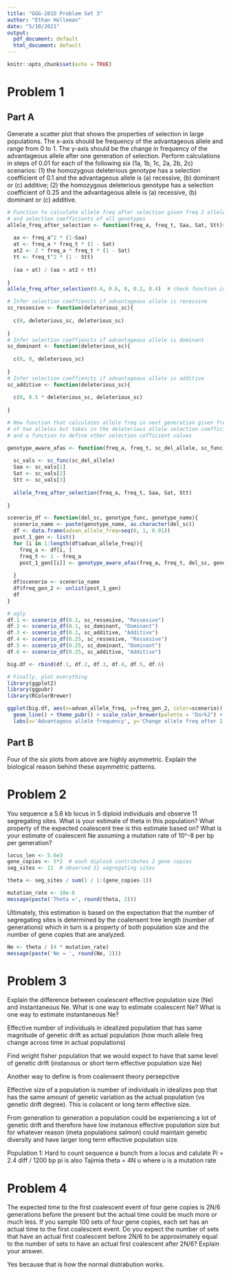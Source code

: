 ```yaml
---
title: "GGG-201D Problem Set 3"
author: "Ethan Holleman"
date: "5/10/2021"
output:
  pdf_document: default
  html_document: default
---
```


```r
knitr::opts_chunk$set(echo = TRUE)
```

# Problem 1

## Part A

Generate a scatter plot that shows the properties of selection in large populations. The x-axis should be frequency of the advantageous allele and range from 0 to 1. The y-axis should be the change in frequency of the advantageous allele after one generation of selection. Perform calculations in steps of 0.01 for each of the following six (1a, 1b, 1c, 2a, 2b, 2c) scenarios: (1) the homozygous deleterious genotype has a selection coefficient of 0.1 and the advantageous allele is (a) recessive, (b) dominant or (c) additive; (2) the homozygous deleterious genotype has a selection coefficient of 0.25 and the advantageous allele is (a) recessive, (b) dominant or (c) additive.

```R

# Function to calculate allele freq after selection given freq 2 alleles
# and selection coefficients of all genotypes
allele_freq_after_selection <- function(freq_a, freq_t, Saa, Sat, Stt){
  
  aa <- freq_a^2 * (1-Saa)
  at <- freq_a * freq_t * (1 - Sat)
  at2 <- 2 * freq_a * freq_t * (1 - Sat)
  tt <- freq_t^2 * (1 - Stt)
  
  (aa + at) / (aa + at2 + tt)
  
}
allele_freq_after_selection(0.4, 0.6, 0, 0.2, 0.4)  # check function is working 
```


```R
# Infer selection coeffiencts if advantageous allele is recessive 
sc_ressesive <- function(deleterious_sc){
  
  c(0, deleterious_sc, deleterious_sc)
  
}
# Infer selection coeffiencts if advantageous allele is dominant 
sc_dominant <- function(deleterious_sc){
  
  c(0, 0, deleterious_sc)
  
}
# Infer selection coeffiencts if advantageous allele is additive 
sc_additive <- function(deleterious_sc){
  
  c(0, 0.5 * deleterious_sc, deleterious_sc)
  
}

```

```R
# New function that calculates allele freq in next generation given freq
# of two alleles but takes in the deleterious allele selection coefficient
# and a function to define other selection cofficient values

genotype_aware_afas <- function(freq_a, freq_t, sc_del_allele, sc_func){
  
  sc_vals <- sc_func(sc_del_allele)
  Saa <- sc_vals[1]
  Sat <- sc_vals[2]
  Stt <- sc_vals[3]
  
  allele_freq_after_selection(freq_a, freq_t, Saa, Sat, Stt)
  
}

```

```R

scenerio_df <- function(del_sc, genotype_func, genotype_name){
  scenerio_name <- paste(genotype_name, as.character(del_sc))
  df <- data.frame(advan_allele_freq=seq(0, 1, 0.01))
  post_1_gen <- list()
  for (i in 1:length(df$advan_allele_freq)){
    freq_a <- df[i, ]
    freq_t <- 1 - freq_a
    post_1_gen[[i]] <- genotype_aware_afas(freq_a, freq_t, del_sc, genotype_func) - freq_a
    
  }
  df$scenerio <- scenerio_name
  df$freq_gen_2 <- unlist(post_1_gen)
  df
}

```

```R
# ugly 
df.1 <- scenerio_df(0.1, sc_ressesive, "Ressesive")
df.2 <- scenerio_df(0.1, sc_dominant, "Dominant")
df.3 <- scenerio_df(0.1, sc_additive, "Additive")
df.4 <- scenerio_df(0.25, sc_ressesive, "Ressesive")
df.5 <- scenerio_df(0.25, sc_dominant, "Dominant")
df.6 <- scenerio_df(0.25, sc_additive, "Additive")

big.df <- rbind(df.1, df.2, df.3, df.4, df.5, df.6)

```
```R

# Finally, plot everything
library(ggplot2)
library(ggpubr)
library(RColorBrewer)

ggplot(big.df, aes(x=advan_allele_freq, y=freq_gen_2, color=scenerio)) +
  geom_line() + theme_pubr() + scale_color_brewer(palette = "Dark2") + 
  labs(x='Advantagous allele frequency', y='Change allele freq after 1 generation')
```

## Part B

Four of the six plots from above are highly asymmetric. Explain the biological reason behind these asymmetric patterns.

# Problem 2

You sequence a 5.6 kb locus in 5 diploid individuals and observe 11 segregating sites. What is your estimate of theta in this population? What property of the expected coalescent tree is this estimate based on? What is your estimate of coalescent Ne assuming a mutation rate of 10^-8 per bp per generation?

```R
locus_len <- 5.6e3
gene_copies <- 5*2  # each diploid contributes 2 gene copies
seg_sites <- 11  # observed 11 segregating sites
```

```R
theta <- seg_sites / sum(1 / 1:(gene_copies-1))
```
```R
mutation_rate <- 10e-8
message(paste('Theta =', round(theta, 2)))
```
Ultimately, this estimation is based on the expectation that the number of segregating sites is determined by the coalensent tree length (number of generations) which in turn is a property of both population size and the number of gene copies that are analyzed. 

```R
Ne <- theta / (4 * mutation_rate)
message(paste('Ne = ', round(Ne, 2)))
```




# Problem 3

Explain the difference between coalescent effective population size (Ne) and instantaneous Ne. What is one way to estimate coalescent Ne? What is one way to estimate instantaneous Ne?

Effective number of individuals in idealized population that has same magnitude
of genetic drift as actual population (how much allele freq change across time
in actual populations)

Find wright fisher population that we would expect to have that same level of
genetic drift (instanous or short term effective population size Ne)

Another way to define is from coalensent theory persepctive

Effective size of a population is number of individuals in idealizes pop
that has the same amount of genetic variation as the actual population (vs
genetic drift degree). This is colacent or long term effective size. 


From generation to generation a population could be experiencing a lot of genetic
drift and therefore have low instanous effective population size but for whatever
reason (meta populations salmon) could maintain genetic diversity and have larger
long term effective population size.


Population 1: Hard to count sequence a bunch from a locus and calulate Pi
= 2.4 diff / 1200 bp pi is also Tajimia theta = 4N u where u is a mutation
rate 



# Problem 4

The expected time to the first coalescent event of four gene copies is 2N/6 generations before the present but the actual time could be much more or much less. If you sample 100 sets of four gene copies, each set has an actual time to the first coalescent event. Do you expect the number of sets that have an actual first coalescent before 2N/6 to be approximately equal to the number of sets to have an actual first coalescent after 2N/6? Explain your answer.

Yes because that is how the normal distrabution works. 



